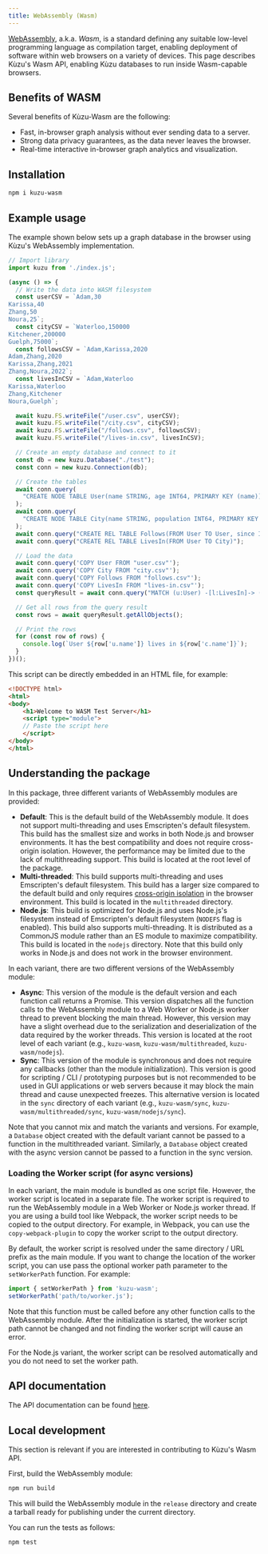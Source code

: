 ```yaml
---
title: WebAssembly (Wasm)
---
```


[WebAssembly](https://webassembly.org/), a.k.a. _Wasm_, is a standard defining any suitable low-level
programming language as compilation target, enabling deployment of software within web browsers on a variety
of devices. This page describes Kùzu's Wasm API, enabling Kùzu databases to run inside Wasm-capable
browsers.

## Benefits of WASM

Several benefits of Kùzu-Wasm are the following:

- Fast, in-browser graph analysis without ever sending data to a server.
- Strong data privacy guarantees, as the data never leaves the browser.
- Real-time interactive in-browser graph analytics and visualization.

## Installation

```bash
npm i kuzu-wasm
```

## Example usage

The example shown below sets up a graph database in the browser using Kùzu's WebAssembly implementation.

```js
// Import library
import kuzu from './index.js';

(async () => {
  // Write the data into WASM filesystem
  const userCSV = `Adam,30
Karissa,40
Zhang,50
Noura,25`;
  const cityCSV = `Waterloo,150000
Kitchener,200000
Guelph,75000`;
  const followsCSV = `Adam,Karissa,2020
Adam,Zhang,2020
Karissa,Zhang,2021
Zhang,Noura,2022`;
  const livesInCSV = `Adam,Waterloo
Karissa,Waterloo
Zhang,Kitchener
Noura,Guelph`;

  await kuzu.FS.writeFile("/user.csv", userCSV);
  await kuzu.FS.writeFile("/city.csv", cityCSV);
  await kuzu.FS.writeFile("/follows.csv", followsCSV);
  await kuzu.FS.writeFile("/lives-in.csv", livesInCSV);

  // Create an empty database and connect to it
  const db = new kuzu.Database("./test");
  const conn = new kuzu.Connection(db);

  // Create the tables
  await conn.query(
    "CREATE NODE TABLE User(name STRING, age INT64, PRIMARY KEY (name))"
  );
  await conn.query(
    "CREATE NODE TABLE City(name STRING, population INT64, PRIMARY KEY (name))"
  );
  await conn.query("CREATE REL TABLE Follows(FROM User TO User, since INT64)");
  await conn.query("CREATE REL TABLE LivesIn(FROM User TO City)");

  // Load the data
  await conn.query('COPY User FROM "user.csv"');
  await conn.query('COPY City FROM "city.csv"');
  await conn.query('COPY Follows FROM "follows.csv"');
  await conn.query('COPY LivesIn FROM "lives-in.csv"');
  const queryResult = await conn.query("MATCH (u:User) -[l:LivesIn]-> (c:City) RETURN u.name, c.name");

  // Get all rows from the query result
  const rows = await queryResult.getAllObjects();

  // Print the rows
  for (const row of rows) {
    console.log(`User ${row['u.name']} lives in ${row['c.name']}`);
  }
})();
```

This script can be directly embedded in an HTML file, for example:

```html
<!DOCTYPE html>
<html>
<body>
    <h1>Welcome to WASM Test Server</h1>
    <script type="module">
    // Paste the script here
    </script>
</body>
</html>
```

## Understanding the package

In this package, three different variants of WebAssembly modules are provided:
- **Default**: This is the default build of the WebAssembly module. It does not support multi-threading and uses Emscripten's default filesystem. This build has the smallest size and works in both Node.js and browser environments. It has the best compatibility and does not require cross-origin isolation. However, the performance may be limited due to the lack of multithreading support. This build is located at the root level of the package.
- **Multi-threaded**: This build supports multi-threading and uses Emscripten's default filesystem. This build has a larger size compared to the default build and only requires [cross-origin isolation](https://web.dev/articles/cross-origin-isolation-guide) in the browser environment. This build is located in the `multithreaded` directory.
- **Node.js**: This build is optimized for Node.js and uses Node.js's filesystem instead of Emscripten's default filesystem (`NODEFS` flag is enabled). This build also supports multi-threading. It is distributed as a CommonJS module rather than an ES module to maximize compatibility. This build is located in the `nodejs` directory. Note that this build only works in Node.js and does not work in the browser environment.

In each variant, there are two different versions of the WebAssembly module:
- **Async**: This version of the module is the default version and each function call returns a Promise. This version dispatches all the function calls to the WebAssembly module to a Web Worker or Node.js worker thread to prevent blocking the main thread. However, this version may have a slight overhead due to the serialization and deserialization of the data required by the worker threads. This version is located at the root level of each variant (e.g., `kuzu-wasm`, `kuzu-wasm/multithreaded`, `kuzu-wasm/nodejs`).
- **Sync**: This version of the module is synchronous and does not require any callbacks (other than the module initialization). This version is good for scripting / CLI / prototyping purposes but is not recommended to be used in GUI applications or web servers because it may block the main thread and cause unexpected freezes. This alternative version is located in the `sync` directory of each variant (e.g., `kuzu-wasm/sync`, `kuzu-wasm/multithreaded/sync`, `kuzu-wasm/nodejs/sync`).

Note that you cannot mix and match the variants and versions. For example, a `Database` object created with the default variant cannot be passed to a function in the multithreaded variant. Similarly, a `Database` object created with the async version cannot be passed to a function in the sync version.

### Loading the Worker script (for async versions)
In each variant, the main module is bundled as one script file. However, the worker script is located in a separate file. The worker script is required to run the WebAssembly module in a Web Worker or Node.js worker thread. If you are using a build tool like Webpack, the worker script needs to be copied to the output directory. For example, in Webpack, you can use the `copy-webpack-plugin` to copy the worker script to the output directory. 

By default, the worker script is resolved under the same directory / URL prefix as the main module. If you want to change the location of the worker script, you can use pass the optional worker path parameter to the `setWorkerPath` function. For example:
```javascript
import { setWorkerPath } from 'kuzu-wasm';
setWorkerPath('path/to/worker.js');
```

Note that this function must be called before any other function calls to the WebAssembly module. After the initialization is started, the worker script path cannot be changed and not finding the worker script will cause an error.

For the Node.js variant, the worker script can be resolved automatically and you do not need to set the worker path.

## API documentation
The API documentation can be found [here](https://kuzudb.com/api-docs/wasm/).

## Local development

This section is relevant if you are interested in contributing to Kùzu's Wasm API.

First, build the WebAssembly module:

```bash
npm run build
```

This will build the WebAssembly module in the `release` directory and create a tarball ready for publishing under the current directory.

You can run the tests as follows:

```bash
npm test
```

